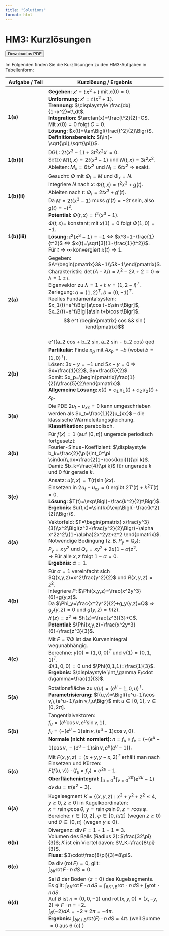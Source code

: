 ```yaml
---
title: "Solutions"
format: html
---
```


# HM3: Kurzlösungen

<button onclick="window.print()">Download as PDF</button>

Im Folgenden finden Sie die Kurzlösungen zu den HM3-Aufgaben in Tabellenform:

| **Aufgabe / Teil** | **Kurzlösung / Ergebnis** |
|--------------------|---------------------------|
| **1(a)** | **Gegeben:** $x' = t\,x^2 + t$ mit $x(0)=0$. <br> **Umformung:** $x' = t\,(x^2+1)$. <br> **Trennung:** $\displaystyle \frac{dx}{1+x^2}=t\,dt$. <br> **Integration:** $\arctan(x)=\frac{t^2}{2}+C$. <br> Mit $x(0)=0$ folgt $C=0$. <br> **Lösung:** $x(t)=\tan\Bigl(\frac{t^2}{2}\Bigr)$. <br> **Definitionsbereich:** $t\in(-\sqrt{\pi},\sqrt{\pi})$. |
| **1(b)(i)** | DGL: $2t(x^3-1)+3t^2x^2x'=0$. <br> Setze $M(t,x)=2t(x^3-1)$ und $N(t,x)=3t^2x^2$. <br> Ableiten: $M_x=6tx^2$ und $N_t=6tx^2$ ⇒ exakt. |
| **1(b)(ii)** | Gesucht: $\Phi$ mit $\Phi_t=M$ und $\Phi_x=N$. <br> Integriere $N$ nach $x$: $\Phi(t,x)=t^2x^3+g(t)$. <br> Ableiten nach $t$: $\Phi_t=2tx^3+g'(t)$. <br> Da $M=2t(x^3-1)$ muss $g'(t)=-2t$ sein, also $g(t)=-t^2$. <br> **Potential:** $\Phi(t,x)=t^2(x^3-1)$. |
| **1(b)(iii)** | $\Phi(t,x)=$ konstant; mit $x(1)=0$ folgt $\Phi(1,0)=-1$. <br> **Lösung:** $t^2(x^3-1)=-1$ ⇔ $x^3=1-\frac{1}{t^2}$ ⇔ $x(t)=\sqrt[3]{1-\frac{1}{t^2}}$. <br> Für $t\to\infty$ konvergiert $x(t)\to 1$. |
| **2(a)** | Gegeben: $A=\begin{pmatrix}3&-1\\5&-1\end{pmatrix}$. <br> Charakteristik: $\det(A-\lambda I)=\lambda^2-2\lambda+2=0$ ⇒ $\lambda=1\pm i$. <br> Eigenvektor zu $\lambda=1+i$: $v=(1,\,2-i)^T$. <br> Zerlegung: $a=(1,2)^T$, $b=(0,-1)^T$. <br> Reelles Fundamentalsystem: <br> $x_1(t)=e^t\Bigl[a\cos t-b\sin t\Bigr]$, <br> $x_2(t)=e^t\Bigl[a\sin t+b\cos t\Bigr]$. <br> $$ e^t \begin{pmatrix} cos && sin ) \end{pmatrix}$$  <br> e^t(a_2 cos + b_2 sin, a_2 sin - b_2 cos) qed |
| **2(b)** | **Partikulär:** Finde $x_p$ mit $Ax_p=-b$ (wobei $b=(1,0)^T$). <br> Lösen: $3x-y=-1$ und $5x-y=0$ ⇒ $x=\frac{1}{2}$, $y=\frac{5}{2}$. <br> Somit: $x_p=\begin{pmatrix}\frac{1}{2}\\\frac{5}{2}\end{pmatrix}$. <br> **Allgemeine Lösung:** $x(t)=c_1\,x_1(t)+c_2\,x_2(t)+x_p$. |
| **3(a)** | Die PDE $2u_t-u_{xx}=0$ kann umgeschrieben werden als $u_t=\frac{1}{2}u_{xx}$ – die klassische Wärmeleitungsgleichung. <br> **Klassifikation:** parabolisch. |
| **3(b)** | Für $f(x)=1$ (auf $[0,\pi]$) ungerade periodisch fortgesetzt: <br> Fourier-Sinus-Koeffizient: $\displaystyle b_k=\frac{2}{\pi}\int_0^\pi \sin(kx)\,dx=\frac{2(1-\cos(k\pi))}{\pi k}$. <br> Damit: $b_k=\frac{4}{\pi k}$ für ungerade $k$ und 0 für gerade $k$. |
| **3(c)** | Ansatz: $u(t,x)=T(t)\sin(kx)$. <br> Einsetzen in $2u_t-u_{xx}=0$ ergibt $2T'(t)+k^2T(t)=0$. <br> **Lösung:** $T(t)=\exp\Bigl(-\frac{k^2}{2}t\Bigr)$. <br> **Ergebnis:** $u(t,x)=\sin(kx)\exp\Bigl(-\frac{k^2}{2}t\Bigr)$. |
| **4(a)** | Vektorfeld: $F=\begin{pmatrix} x\frac{y^3}{3}\\x^2\Bigl(z^2+\frac{y^2}{2}\Bigr)-\alpha x^2z^2\\(1-\alpha)2x^2yz+z^2 \end{pmatrix}$. <br> Notwendige Bedingung (z. B. $P_y=Q_x$): <br> $P_y=x\,y^2$ und $Q_x=xy^2+2x(1-\alpha)z^2$. <br> → Für alle $x,z$ folgt $1-\alpha=0$. <br> **Ergebnis:** $\alpha=1$. |
| **4(b)** | Für $\alpha=1$ vereinfacht sich $Q(x,y,z)=x^2\frac{y^2}{2}$ und $R(x,y,z)=z^2$. <br> Integriere $P$: $\Phi(x,y,z)=\frac{x^2y^3}{6}+g(y,z)$. <br> Da $\Phi_y=\frac{x^2y^2}{2}+g_y(y,z)=Q$ ⇒ $g_y(y,z)=0$ und $g(y,z)=h(z)$. <br> $h'(z)=z^2$ ⇒ $h(z)=\frac{z^3}{3}+C$. <br> **Potential:** $\Phi(x,y,z)=\frac{x^2y^3}{6}+\frac{z^3}{3}$. |
| **4(c)** | Mit $F=\nabla\Phi$ ist das Kurvenintegral wegunabhängig. <br> Berechne: $\gamma(0)=(1,0,0)^T$ und $\gamma(1)=(0,1,1)^T$. <br> $\Phi(1,0,0)=0$ und $\Phi(0,1,1)=\frac{1}{3}$. <br> **Ergebnis:** $\displaystyle \int_\gamma F\cdot d\gamma=\frac{1}{3}$. |
| **5(a)** | Rotationsfläche zu $\gamma(u)=(e^u-1,0,u)^T$. <br> **Parametrisierung:** $f(u,v)=\Bigl((e^u-1)\cos v,\,(e^u-1)\sin v,\,u\Bigr)$ mit $u\in[0,1]$, $v\in[0,2\pi]$. |
| **5(b)** | Tangentialvektoren: <br> $f_u=(e^u\cos v,\,e^u\sin v,\,1)$, <br> $f_v=(- (e^u-1)\sin v,\,(e^u-1)\cos v,\,0)$. <br> **Normale (nicht normiert):** $n=f_u\times f_v=(- (e^u-1)\cos v,\,- (e^u-1)\sin v,\,e^u(e^u-1))$. |
| **5(c)** | Mit $F(x,y,z)=(x+y,\,y-x,\,2)^T$ erhält man nach Einsetzen und Kürzen: <br> $F(f(u,v))\cdot (f_u\times f_v)= e^{2u}-1$. <br> **Oberflächenintegral:** $\displaystyle \int_{u=0}^1\int_{v=0}^{2\pi}(e^{2u}-1)\,dv\,du=\pi(e^2-3)$. |
| **6(a)** | Kugelsegment $K=\{(x,y,z):x^2+y^2+z^2\le4,\; y\ge0,\; z\ge0\}$ in Kugelkoordinaten: <br> $x=r\sin\varphi\cos\theta,\; y=r\sin\varphi\sin\theta,\; z=r\cos\varphi$. <br> Bereiche: $r\in[0,2]$, $\varphi\in[0,\pi/2]$ (wegen $z\ge0$) und $\theta\in[0,\pi]$ (wegen $y\ge0$). |
| **6(b)** | Divergenz: $\operatorname{div}F=1+1+1=3$. <br> Volumen des Balls (Radius 2): $\frac{32\pi}{3}$; $K$ ist ein Viertel davon: $V_K=\frac{8\pi}{3}$. <br> **Fluss:** $3\cdot\frac{8\pi}{3}=8\pi$. |
| **6(c)** | Da $\operatorname{div}(\operatorname{rot}F)=0$, gilt: <br> $\displaystyle \int_{\partial K}\operatorname{rot}F\cdot n\,dS=0$. |
| **6(d)** | Sei $B$ der Boden ($z=0$) des Kugelsegments. <br> Es gilt: $\int_{\partial K}\operatorname {rot} F\cdot n\,dS = \int_{\partial K\setminus B}\operatorname {rot}\cdot n\,dS+\int_B \operatorname {rot}\cdot n\,dS$. <br> Auf $B$ ist $n=(0,0,-1)$ und $\operatorname {rot}(x,y,0)=(x,-y,2)$ ⇒ $F\cdot n=-2$. <br> $\int_B (-2)dA=-2*2\pi=-4\pi$. <br> **Ergebnis:** $\displaystyle \int_{\partial K\setminus B}rot(F)\cdot n\,dS=4\pi$. (weil Summe $= 0$ aus 6 (c) ) |

